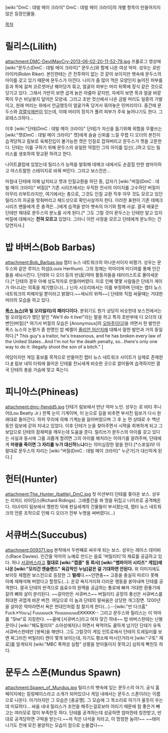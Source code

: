 [wiki:"DmC : 데빌 메이 크라이" DmC : 데빌 메이 크라이]의 개별 항목이 만들어지지 않은 등장인물들.

[[목차]]
= 릴리스(Lilith) = 
attachment:DMC-DevilMayCry-2013-06-02-20-11-52-79.jpg
프롤로그 영상에 [wiki:"문두스(DmC : 데빌 메이 크라이)" 문두스]와 함께 나온 여성 악마. 성우는 로빈 라이커(Robin Riker). 본인한테는 큰 전투력이 없는 것 같아 보이지만 뱃속에 문두스의 아이를 갖고 있기 때문에 문두스가 아낀다. 나이가 좀 많이 먹은 모양인지 늘어진 피부를 등과 목에 걸쳐 코르셋마냥 꿰어당겨 묶고, 얼굴의 피부는 머리 뒤쪽에 장식 같은 것으로 당기고 있다. 그래서 가만히 보면 곱게 늙은 아줌마 같지만, 자세히 보면 목과 얼굴 바깥쪽이 무슨 비닐봉지 덮어쓴 모양새. 그리고 초반 컷신에서 나온 금발 머리도 일종의 가발이고, 원래 머리는 위에서 언급했듯이 얼굴가죽 당겨서 묶어놓은 민머리이다. 중간에 문두스와 [[검열삭제]]씬이 있는데, 이때 머리의 장치가 풀려 피부가 주욱 늘어나기도 한다. 그로테스크하다...

이후 [wiki:"단테(DmC : 데빌 메이 크라이)" 단테]가 자신을 돕기위해 위험을 무릎쓰는 [wiki:"캣(DmC : 데빌 메이 크라이)" 캣]에게 슬슬 신뢰를 느낄 무렵 디 오더의 본진이 습격당하고 림보로 육체진입이 불가능한 캣은 인질로 잡혀버리고 문두스가 캣을 고문한다. 단테는 이를 구하기 위해 문두스의 유일한 약점인 그의 아이를 임신(..)하고 있는 릴리스를 생포하여 맞교환 하려고 한다.

나이트클럽에 있었는데 릴리스가 능력을 발휘해 데메크 내에서도 손꼽힐 만한 쌈마이하고 아스트랄한 스테이지로 바꿔 버린다. 그리고 보스전은... 

마침내 단테에 의해 납치되고 캣과 인질교환을 하던 중, 갑자기 [wiki:"버질(DmC : 데빌 메이 크라이)" 버질][* 기존 시리즈에서는 우직한 전사의 이미지를 고수하던 버질이 아무리 리부트라지만, 여기에서는 총으로, 그것도 인질 교환 직후 아무 것도 모르고 있던 릴리스의 자궁을 맞춰버리고 헤드샷으로 확인사살까지 한다. 이러한 표현이 기존 데메크 시리즈 팬들에게 준 충격은...]에게 습격을 받아 뱃속의 아기와 함께 사살. 결국 애꿎은 단테만 제대로 문두스의 분노를 사게 된다.[* 그도 그럴 것이 문두스는 단테만 알고 있지 버질에 대해서는 '''전혀 모르고''' 있었다. 그러니 이런 사정을 모르고 단테에게 분노하는 건 당연지사.]

= 밥 바버스(Bob Barbas) =
attachment:Bob_Barbas.jpg
랩터 뉴스 네트워크의 아나운서이자 비평가. 성우는 문두스와 같은 루이스 허섬(Louis Herthum). 그의 정체는 악마이며 미디어를 통해 인간들을 세뇌시킨다. 단테와 디 오더 등의 반(反)악마 활동자들을 테러리스트로 몰아세운다.[* 단테의 경우 아예 성도착자로 만들어버렸다. 이로 인해 몇몇 사람들은 단테가 게이가 아니냐는 의혹을 제기했으나(…) 닌자 시오리에서는 이를 부정하며 단테는 랩터 뉴스 네트워크의 피해자일 뿐이라고 밝혔다.~~세뇌의 위력~~] 단테와 직접 싸울때는 거대한 머리의 모습을 하고 있다.

'''[[폭스 뉴스]](와 빌 오라일리)의 패러디이다.''' 분위기도 뭔가 상당히 비슷한데 보스전에서는 빌 오라일리가 했던 말인 "We'll do it live!"라는 말을 하고 특히 초반부에 디 오더의 대변인(버질)[* 여기서 버질의 모습은 [Anonymous]의 [[오마주]]이다]을 까면서 한 발언은 폭스 뉴스의 논평가 중 한명인 밥 베켈이 [[줄리언 어산지]]에 대해서 말한 발언과 거의 동일하다.[* This guy's a traitor, he's treasonous, and he has broken every law of the United States...And I'm not for the death penalty, so...there's only one way to do it: illegally shoot the son of a bitch." ]

여담이지만 게임 홍보를 목적으로 만들어진 랩터 뉴스 네트워크 사이트가 실제로 존재한다.[http://raptornews.com/ #] 림보 내의 타워에 들어온 단테를 전뇌세계 비슷한 곳으로 끌어들여 습격하지만 결국 단테의 총을 가슴에 맞고 죽는다.

= 피니아스(Phineas) =
attachment:dmc-fiendd5.jpg
단테가 림보에서 만난 악마 노인. 성우는 로 비티 주니어(Lou Beatty Jr.) 한쪽 눈이 기계이며, 이 눈으로 길을 비추면 부서진 림보가 다시 원래대로 돌아간다. 하피 무리에 의해 기계눈을 잃어버렸으며 그 후 눈 먼 상태로 수 백년 동안 림보에 갇혀 지내고 있었다. 이후 단테가 눈을 찾아주면서 시력을 회복하게 되고 그 보답으로 단테의 잠재력을 깨우는데 도움을 준다. 릴리쓰가 문두스의 아이를 갖고 있다는 사실과 동시에 그를 괴롭게 할려면 그의 아이를 해치라는 이야기를 알려주며, 단테에게 '''마왕을 죽이면 그 자리를 누가 대신하느냐'''라는 의미심장한 말을 한다.[*스포일러! 이 말대로 문두스의 자리는 [wiki:"버질(DmC : 데빌 메이 크라이)" 누군가]가 대신하게 된다.]

= 헌터(Hunter) =
attachment:The_Hunter_(battle)_DmC.jpg
첫 미션부터 단테를 쫒아온 보스. 성우는 리처드 라이딩스(Richard Ridings). 그래플건을 쏴 땅을 뒤집고 나이프로 공격해온다. 이녀석이 림보에서 깽판친 덕에 현실세계의 건물들이 부서졌는데, 랩터 뉴스 네트워크의 언론 조작으로 인해 디 오더가 전부 누명을 써버렸다(…) 

= 서큐버스(Succubus) =
attachment:009371.jpg
본작에서 두번째로 싸우게 되는 보스. 성우는 레이스 데이비스(Race Davies). 인간을 악마의 노예로 만드는 음료 '버릴리티'의 재료를 공급하고 있다. 허나 [[서큐버스]]라고 '''절대로 [wiki:"캡콤" 동 회사] [wiki:"뱀파이어 시리즈" 게임]에 나온 [wiki:"모리건 앤슬랜드" 육감적인 누님]같은 걸 기대하면 안된다.''' 위 이미지에도 보이듯 체험판 보스전으로 등장한 그 '''벌레'''다.~~인면충~~ 고증을 충실히 따르다 못해 아예 재해석해 버렸다고 할정도(...). 온갖 욕지거리와 더러운 행동을 쏟아내며 단테를 공격한다. 결국 단테의 반격으로 음료수의 원액을 공급하는 통로에 빠져 거대한 환풍기에 갈려 뼈와 살이 분리된다. ~~갈아만든 서큐버스~~ 버릴리티 공장의 풍선은 서큐버스를 최대한 귀엽게 바꾼 버전. 여담으로 이 놈과 단테의 말싸움은 상당한 개그장면. 1200년을 살아온 악마라면서 욕은 현대인처럼 참 찰지게 한다(...).--[wiki:"반 다크홈" Fuck↗You↘] Fuuuuuck YouuuuuuuEKKKKK-- 그리고 문두스와 릴리스는 이 악마를 "She"로 지칭한다. ~~꼴에 [서큐버스]라고 여자 맞긴 하네~~
밥 바버스한테는 난봉꾼이니 [wiki:"페도필리아" 소아성애자]니 하면서 욕먹어도 쿨하게 넘기던 단테가 유독 서큐버스한테만 [쌍욕]을 해댄다. 그도 그럴것이 게임 인트로에서 단테의 트레일러를 보면 찌그러진 버릴리티 캔이 몇개 보이는데, 자기도 평소에 마시던거라서 [wiki:"구토" 재료]를 알게되자 [wiki:"MBC 폭력성 실험" 상황을 받아들이지 못하고] 심하게 빡친듯 하다.

= 문두스 스폰(Mundus Spawn) =
attachment:Spawn_of_Mundus.jpg
릴리스의 뱃속에 있는 문두스의 아기. 공식 홈페이지에는 킬링페이스라고 소개가 되어있으나 게임 내에서는 문두스 스폰이라는 이름으로 나온다. 아기라지만 그 모습은 [충공깽]. 그 모습에 그 목소리로 아기가 울듯이 우는데 미묘하다... 싸움 내내 릴리스가 조언을 해주는걸로보아 어리기 때문에 힘 좋은거 빼고는 여러모로 많이 부족한듯 하다. 단테를 공격하는데 성공하면 엄마한테 칭찬받고, 반대로 공격당하면 구박을 받는다.~~저 작은 녀석을 치라고, 이 멍청한 놈아!~~ ~~태어나기도 전에 모친 봉양하는 모습이 참으로 눈물겹다~~
